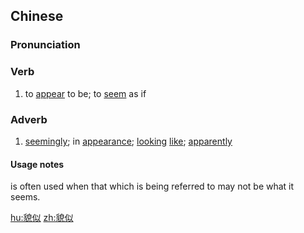 ==Chinese==
{{zh-forms}}

===Pronunciation===
{{zh-pron
|m=màosì
|c=maau6 ci5
|cat=v,adv
}}

===Verb===
{{zh-verb}}

# to [[appear]] to be; to [[seem]] as if

===Adverb===
{{zh-adv}}

# [[seemingly]]; in [[appearance]]; [[looking]] [[like]]; [[apparently]]

====Usage notes====
{{zh-l|貌似|tr=màosì}} is often used when that which is being referred to may not be what it seems.

[[hu:貌似]]
[[zh:貌似]]